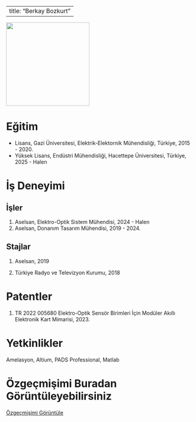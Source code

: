 
---
title: "Berkay Bozkurt"
---

![](images/beboz_foto.jpeg){fig-align="center" width="225"}

# Eğitim

-   Lisans, Gazi Üniversitesi, Elektrik-Elektornik Mühendisliği, Türkiye, 2015 - 2020.
-   Yüksek Lisans, Endüstri Mühendisliği, Hacettepe Üniversitesi, Türkiye, 2025 - Halen

# İş Deneyimi

## İşler

1.  Aselsan, Elektro-Optik Sistem Mühendisi, 2024 - Halen
2.  Aselsan, Donanım Tasarım Mühendisi, 2019 - 2024.

## Stajlar

1.  Aselsan, 2019

2.  Türkiye Radyo ve Televizyon Kurumu, 2018

# Patentler

1.  TR 2022 005680 Elektro-Optik Sensör Birimleri İçin Modüler Akıllı Elektronik Kart Mimarisi, 2023.

# Yetkinlikler

Amelasyon, Altium, PADS Professional, Matlab

# Özgeçmişimi Buradan Görüntüleyebilirsiniz

[Özgeçmişimi Görüntüle](/assets/cv/beboz_cv.pdf)
